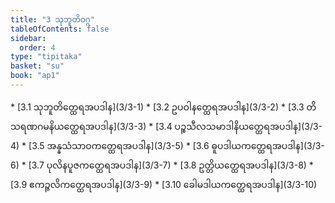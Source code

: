 ```yaml
---
title: "3 သုဘူတိဝဂ္ဂ"
tableOfContents: false
sidebar:
  order: 4
type: "tipitaka"
basket: "su"
book: "ap1"
---
```



<DynamicBreadcrumb />



<TableOfContents book="ap1" section="3">
* [3.1 သုဘူတိတ္ထေရအပဒါန](3/3-1)
* [3.2 ဥပဝါနတ္ထေရအပဒါန](3/3-2)
* [3.3 တိသရဏဂမနိယတ္ထေရအပဒါန](3/3-3)
* [3.4 ပဉ္စသီလသမာဒါနိယတ္ထေရအပဒါန](3/3-4)
* [3.5 အန္နသံသာဝကတ္ထေရအပဒါန](3/3-5)
* [3.6 ဓူပဒါယကတ္ထေရအပဒါန](3/3-6)
* [3.7 ပုလိနပူဇကတ္ထေရအပဒါန](3/3-7)
* [3.8 ဥတ္တိယတ္ထေရအပဒါန](3/3-8)
* [3.9 ဧကဉ္ဇလိကတ္ထေရအပဒါန](3/3-9)
* [3.10 ခေါမဒါယကတ္ထေရအပဒါန](3/3-10)
</TableOfContents>